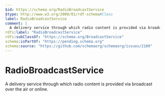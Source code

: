 ```yaml
---
$id: https://schema.org/RadioBroadcastService
$type: http://www.w3.org/2000/01/rdf-schema#Class
label: RadioBroadcastService
comment: |
  A delivery service through which radio content is provided via broadcast over the air or online.
rdfs:label: "RadioBroadcastService"
rdfs:subClassOf: "https://schema.org/BroadcastService"
schema:isPartOf: "https://pending.schema.org"
schema:source: "https://github.com/schemaorg/schemaorg/issues/2109"
---
```


# RadioBroadcastService

A delivery service through which radio content is provided via broadcast over the air or online.

